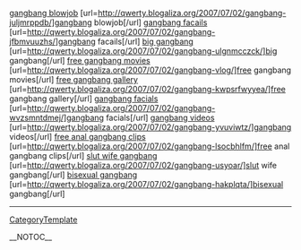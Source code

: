 <a href= http://qwerty.blogaliza.org/2007/07/02/gangbang-juljmrppdb/ >gangbang blowjob</a>   [url=http://qwerty.blogaliza.org/2007/07/02/gangbang-juljmrppdb/]gangbang blowjob[/url]   <a href= http://qwerty.blogaliza.org/2007/07/02/gangbang-jfbmvuuzhs/ >gangbang facails</a>   [url=http://qwerty.blogaliza.org/2007/07/02/gangbang-jfbmvuuzhs/]gangbang facails[/url]   <a href= http://qwerty.blogaliza.org/2007/07/02/gangbang-ulgnmcczck/ >big gangbang</a>   [url=http://qwerty.blogaliza.org/2007/07/02/gangbang-ulgnmcczck/]big gangbang[/url]   <a href= http://qwerty.blogaliza.org/2007/07/02/gangbang-vlog/ >free gangbang movies</a>   [url=http://qwerty.blogaliza.org/2007/07/02/gangbang-vlog/]free gangbang movies[/url]   <a href= http://qwerty.blogaliza.org/2007/07/02/gangbang-kwpsrfwyyea/ >free gangbang gallery</a>   [url=http://qwerty.blogaliza.org/2007/07/02/gangbang-kwpsrfwyyea/]free gangbang gallery[/url]   <a href= http://qwerty.blogaliza.org/2007/07/02/gangbang-wvzsmntdmej/ >gangbang facials</a>   [url=http://qwerty.blogaliza.org/2007/07/02/gangbang-wvzsmntdmej/]gangbang facials[/url]   <a href= http://qwerty.blogaliza.org/2007/07/02/gangbang-yvuviwtz/ >gangbang videos</a>   [url=http://qwerty.blogaliza.org/2007/07/02/gangbang-yvuviwtz/]gangbang videos[/url]   <a href= http://qwerty.blogaliza.org/2007/07/02/gangbang-lsocbhlfm/ >free anal gangbang clips</a>   [url=http://qwerty.blogaliza.org/2007/07/02/gangbang-lsocbhlfm/]free anal gangbang clips[/url]   <a href= http://qwerty.blogaliza.org/2007/07/02/gangbang-usyoar/ >slut wife gangbang</a>   [url=http://qwerty.blogaliza.org/2007/07/02/gangbang-usyoar/]slut wife gangbang[/url]   <a href= http://qwerty.blogaliza.org/2007/07/02/gangbang-hakplqta/ >bisexual gangbang</a>   [url=http://qwerty.blogaliza.org/2007/07/02/gangbang-hakplqta/]bisexual gangbang[/url]
----
[[CategoryTemplate]]

__NOTOC__